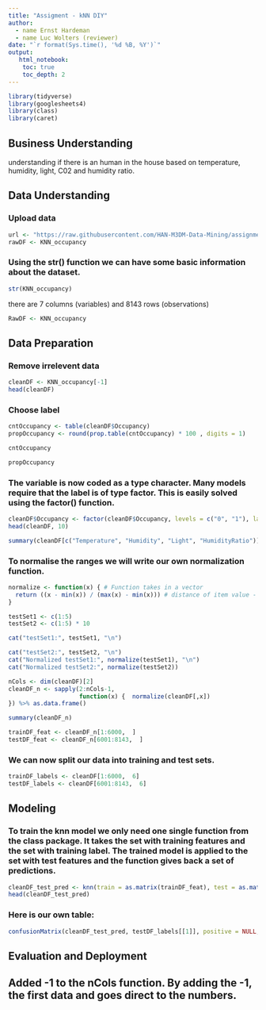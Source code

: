 ---
title: "Assigment - kNN DIY"
author:
  - name Ernst Hardeman
  - name Luc Wolters (reviewer)
date: "`r format(Sys.time(), '%d %B, %Y')`"
output:
   html_notebook:
    toc: true
    toc_depth: 2
---


```{r}
library(tidyverse)
library(googlesheets4)
library(class)
library(caret)
```


## Business Understanding
understanding if there is an human in the house based on temperature, humidity, light, C02 and humidity ratio.  


## Data Understanding

### Upload data
```{r}
url <- "https://raw.githubusercontent.com/HAN-M3DM-Data-Mining/assignments/master/datasets/KNN-occupancy.csv"
rawDF <- KNN_occupancy
```

### Using the str() function we can have some basic information about the dataset.

```{r}
str(KNN_occupancy)
```
there are 7 columns (variables) and 8143 rows (observations)

```{r}
RawDF <- KNN_occupancy
```


## Data Preparation

### Remove irrelevent data
```{r}
cleanDF <- KNN_occupancy[-1]
head(cleanDF)
```

### Choose label
```{r}
cntOccupancy <- table(cleanDF$Occupancy)
propOccupancy <- round(prop.table(cntOccupancy) * 100 , digits = 1)

cntOccupancy
```
```{r}
propOccupancy
```

### The variable is now coded as a type character. Many models require that the label is of type factor. This is easily solved using the factor() function.

```{r}
cleanDF$Occupancy <- factor(cleanDF$Occupancy, levels = c("0", "1"), labels = c("No", "Yes"))  %>% relevel("Yes")
head(cleanDF, 10)
```


```{r}
summary(cleanDF[c("Temperature", "Humidity", "Light", "HumidityRatio")])
```

### To normalise the ranges we will write our own normalization function.

```{r}
normalize <- function(x) { # Function takes in a vector
  return ((x - min(x)) / (max(x) - min(x))) # distance of item value - minimum vector value divided by the range of all vector values
}

testSet1 <- c(1:5)
testSet2 <- c(1:5) * 10

cat("testSet1:", testSet1, "\n")
```
```{r}
cat("testSet2:", testSet2, "\n")
cat("Normalized testSet1:", normalize(testSet1), "\n")
cat("Normalized testSet2:", normalize(testSet2))
```
```{r}
nCols <- dim(cleanDF)[2]
cleanDF_n <- sapply(2:nCols-1,
                    function(x) {  normalize(cleanDF[,x])
}) %>% as.data.frame()

summary(cleanDF_n)
```
```{r}
trainDF_feat <- cleanDF_n[1:6000,  ]
testDF_feat <- cleanDF_n[6001:8143,  ]
```


### We can now split our data into training and test sets.
```{r}
trainDF_labels <- cleanDF[1:6000,  6]
testDF_labels <- cleanDF[6001:8143,  6]
```


## Modeling

### To train the knn model we only need one single function from the class package. It takes the set with training features and the set with training label. The trained model is applied to the set with test features and the function gives back a set of predictions.
 

```{r}
cleanDF_test_pred <- knn(train = as.matrix(trainDF_feat), test = as.matrix(testDF_feat), cl = as.matrix(trainDF_labels), k = 21)
head(cleanDF_test_pred)
```

### Here is our own table:
```{r}
confusionMatrix(cleanDF_test_pred, testDF_labels[[1]], positive = NULL, dnn = c("Prediction", "True"))
```
## Evaluation and Deployment

## Added -1 to the nCols function. By adding the -1, the first data and goes direct to the numbers.



